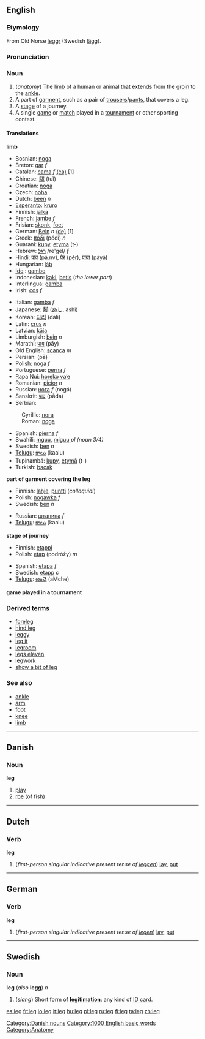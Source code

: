 ==English==
===Etymology===
From Old Norse [[leggr]] (Swedish [[lägg]]).

===Pronunciation===
{{IPA|/lɛg/}}

===Noun===
{{en-noun|leg|legs}}

#(''anatomy'') The [[limb]] of a human or animal that extends from the [[groin]] to the [[ankle]].
# A part of [[garment]], such as a pair of [[trousers]]/[[pants]], that covers a leg.
# A [[stage]] of a journey.
# A single [[game]] or [[match]] played in a [[tournament]] or other sporting contest.

====Translations====
'''limb'''
{{top}}
*Bosnian: [[noga#Bosnian|noga]] {{f}}
*Breton: [[gar]] ''f''
*Catalan: [[cama]] ''f'' [[:ca:cama|(ca)]] [1]
*Chinese: [[腿]] (tuǐ)
*Croatian: [[noga]]
*Czech: [[noha]]
*Dutch: [[been]] ''n''
*[[Esperanto]]: [[kruro]]
*Finnish: [[jalka]]
*French: [[jambe]] ''f''
*Frisian: [[skonk]], [[foet]]
*German: [[Bein]] ''n'' [[:de:Bein|(de)]] [1]
*Greek: [[πόδι]] (pódi) ''n''
*Guarani: [[kupy]], [[etyma]] (t-)
*Hebrew: [[רגל]] /re'gel/ ''f''
*Hindi: [[पांव]] (pā.nv), [[पैर]] (pér), [[पाया]] (pāyā)
*Hungarian: [[láb]]
*[[Ido]] : [[gambo]]
*Indonesian: [[kaki]], [[betis]] (''the lower part'')
*Interlingua: [[gamba]]
*Irish: [[cos]] ''f''
{{mid}}
*Italian: [[gamba]] ''f''
*Japanese: [[脚]] ([[あし]], ashi)
*Korean: [[다리]] (dali)
*Latin: [[crus]] ''n''
*Latvian: [[kāja]] {{f}}
*Limburgish: [[bein]] ''n''
*Marathi: [[पाय]] (pāy)
*Old English: [[scanca]] ''m''
*Persian: {{FAchar|[[پا]]}} (pā)
*Polish: [[noga]] ''f''
*Portuguese: [[perna]] ''f''
*Rapa Nui: [[horeko va’e]]
*Romanian: [[picior]] ''n''
*Russian: [[нога]] ''f'' (nogá)
*Sanskrit: [[पाद]] (pāda)
*Serbian:
:Cyrillic: [[нога#Serbian|нога]] {{f}}
:Roman: [[noga#Serbian|noga]] {{f}}
*Spanish: [[pierna]] ''f''
*Swahili: [[mguu]], [[miguu]] ''pl (noun 3/4)''
*Swedish: [[ben#Swedish|ben]] ''n''
*[[Telugu]]: [[కాలు]] (kaalu)
*Tupinambá: [[kupy]], [[etymã]] (t-)
*Turkish: [[bacak]]
{{bottom}}

'''part of garment covering the leg'''
{{top}}
*Finnish: [[lahje]], [[puntti]] (''colloquial'')
*Polish: [[nogawka]] ''f''
*Swedish: [[ben#Swedish|ben]] ''n''
{{mid}}
*Russian: [[штанина]] ''f''
*[[Telugu]]: [[కాలు]] (kaalu)
{{bottom}}

'''stage of journey'''
{{top}}
*Finnish: [[etappi]]
*Polish: [[etap]] (podróży) ''m''
{{mid}}
*Spanish: [[etapa]] ''f''
*Swedish: [[etapp]] ''c''
*[[Telugu]]: [[అంచె]] (aMche)
{{bottom}}

'''game played in a tournament'''
{{top}}
{{mid}}
{{bottom}}

===Derived terms===
*[[foreleg]]
*[[hind leg]]
*[[leggy]]
*[[leg it]]<!--slang: to run away-->
*[[legroom]]
*[[legs eleven]]
*[[legwork]]
*[[show a bit of leg]]

===See also===
*[[ankle]]
*[[arm]]
*[[foot]]
*[[knee]]
*[[limb]]

----
==Danish==

===Noun===
'''leg'''

#[[play]]
#[[roe]] (of fish)

[[Category:Danish nouns]]

----
==Dutch==

===Verb===
'''leg'''

#(''first-person singular indicative present tense of [[leggen]]'') [[lay]], [[put]]

----
==German==

===Verb===
'''leg'''

#(''first-person singular indicative present tense of [[legen]]'') [[lay]], [[put]]

----
==Swedish==

===Noun===
'''leg''' (''also'' '''legg''') ''n''

#(''slang'') Short form of '''[[legitimation]]''': any kind of [[ID card]].

[[Category:1000 English basic words]]
[[Category:Anatomy]]

[[es:leg]]
[[fr:leg]]
[[io:leg]]
[[it:leg]]
[[hu:leg]]
[[pl:leg]]
[[ru:leg]]
[[fi:leg]]
[[ta:leg]]
[[zh:leg]]